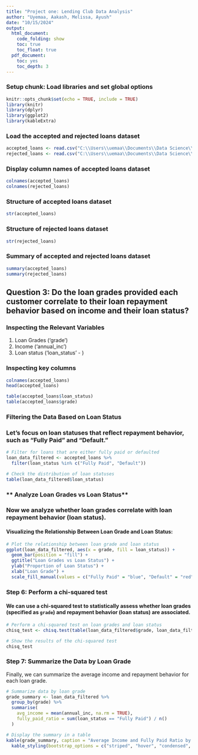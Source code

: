 ---
title: "Project one: Lending Club Data Analysis"
author: "Uyemaa, Aakash, Melissa, Ayush"
date: "10/15/2024"
output:
  html_document: 
    code_folding: show
    toc: true
    toc_float: true
  pdf_document:
    toc: yes
    toc_depth: 3
---

### Setup chunk: Load libraries and set global options

```{r}
knitr::opts_chunk$set(echo = TRUE, include = TRUE)
library(knitr)
library(dplyr)
library(ggplot2)
library(kableExtra)

```

### Load the accepted and rejected loans dataset

```{r}
accepted_loans <- read.csv("C:\\Users\\uemaa\\Documents\\Data Science\\Project 1\\cleaned_accepted_2013_to_2018Q4.csv")
rejected_loans <- read.csv("C:\\Users\\uemaa\\Documents\\Data Science\\Project 1\\cleaned_rejected_2013_to_2018Q4.csv")
```

### Display column names of accepted loans dataset

```{r}
colnames(accepted_loans)
colnames(rejected_loans)
```

### Structure of accepted loans dataset

```{r}
str(accepted_loans)
```

### Structure of rejected loans dataset

```{r}
str(rejected_loans)
```

### Summary of accepted and rejected loans dataset

```{r}
summary(accepted_loans)
summary(rejected_loans)
```


## Question 3: Do the loan grades provided each customer correlate to their loan repayment behavior based on income and their loan status? 

### **Inspecting the Relevant Variables**

1. Loan Grades ('grade')
2. Income ('annual_inc')
3. Loan status ('loan_status' - )

### Inspecting key columns
```{r inspect_data}
colnames(accepted_loans)
head(accepted_loans)
```


```{r}
table(accepted_loans$loan_status)
table(accepted_loans$grade)

```


### **Filtering the Data Based on Loan Status**
### Let’s focus on loan statuses that reflect repayment behavior, such as "Fully Paid" and "Default."

```{r filter_data}
# Filter for loans that are either fully paid or defaulted
loan_data_filtered <- accepted_loans %>%
  filter(loan_status %in% c("Fully Paid", "Default"))

# Check the distribution of loan statuses
table(loan_data_filtered$loan_status)
```

### ** Analyze Loan Grades vs Loan Status**
### Now we analyze whether loan grades correlate with loan repayment behavior (loan status). 

#### **Visualizing the Relationship Between Loan Grade and Loan Status:**

```{r grade_vs_status_plot}
# Plot the relationship between loan grade and loan status
ggplot(loan_data_filtered, aes(x = grade, fill = loan_status)) +
  geom_bar(position = "fill") +
  ggtitle("Loan Grades vs Loan Status") +
  ylab("Proportion of Loan Status") +
  xlab("Loan Grade") +
  scale_fill_manual(values = c("Fully Paid" = "blue", "Default" = "red"))

```

### **Step 6: Perform a chi-squared test**

#### We can use a chi-squared test to statistically assess whether loan grades (specified as `grade`) and repayment behavior (loan status) are associated.


```{r chi_squared_test}
# Perform a chi-squared test on loan grades and loan status
chisq_test <- chisq.test(table(loan_data_filtered$grade, loan_data_filtered$loan_status))

# Show the results of the chi-squared test
chisq_test
```


### **Step 7: Summarize the Data by Loan Grade**
Finally, we can summarize the average income and repayment behavior for each loan grade.

```{r summary_by_grade}
# Summarize data by loan grade
grade_summary <- loan_data_filtered %>%
  group_by(grade) %>%
  summarise(
    avg_income = mean(annual_inc, na.rm = TRUE),
    fully_paid_ratio = sum(loan_status == "Fully Paid") / n()
  )

# Display the summary in a table
kable(grade_summary, caption = "Average Income and Fully Paid Ratio by Loan Grade") %>%
  kable_styling(bootstrap_options = c("striped", "hover", "condensed", "responsive"))

```

